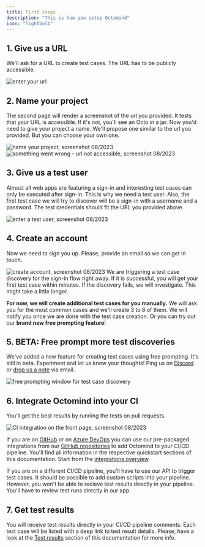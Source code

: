 ```yaml
---
title: First steps
description: "This is how you setup Octomind"
icon: "lightbulb"
---
```


## 1. Give us a URL

We'll ask for a URL to create test cases. The URL has to be publicly accessible.

<Frame caption="First page of the setup flow - link to your website, screenshot 08/2023">
  <img src="/images/setup/setup-1-url.png" alt="enter your url" />
</Frame>

## 2. Name your project

The second page will render a screenshot of the url you provided. It tests that your URL is accessible. If it's not, you'll see an Octo in a jar.
Now you'd need to give your project a name. We'll propose one similar to the url you provided.
But you can choose your own one.

<Frame caption="Second page of the setup flow: Name your project, screenshot 08/2023">
  <img
    src="/images/setup/setup-2-project.png"
    alt="name your project, screenshot 08/2023"
  />
</Frame>

<div class="mt-8" />

<Frame caption="Second page of the setup flow - error page, screenshot 08/2023">
  <img
    src="/images/setup/setup-2-octo-in-a-jar.png"
    alt="something went wrong - url not accessible, screenshot 08/2023"
  />
</Frame>

## 3. Give us a test user

Almost all web apps are featuring a sign-in and interesting test cases can only be executed after sign-in. This is why
we need a test user. Also, the first test case we will try to discover will be a sign-in with a username and a password.
The test credentials should fit the URL you provided above.

<Frame caption="Third page of the setup flow - test user credentials, screenshot 08/2023">
  <img
    src="/images/setup/setup-3-credentials.png"
    alt="enter a test user, screenshot 08/2023"
  />
</Frame>

## 4. Create an account

Now we need to sign you up. Please, provide an email so we can get in touch.

<Frame caption="Fourth page of the setup flow - create account, screenshot 08/2023">
  <img
    src="/images/setup/setup-4-create-account.png"
    alt="create account, screenshot 08/2023"
  />
</Frame>

<Info>
  We are triggering a test case discovery for the sign-in flow right away. If it
  is successful, you will get your first test case within minutes. If the
  discovery fails, we will investigate. This might take a little longer.
</Info>

**For now, we will create additional test cases for you manually.** We will ask you for the most common cases and we'll create 3 to 8 of them.
We will notify you once we are done with the test case creation. Or you can try out our **brand new free prompting feature**!

## 5. BETA: Free prompt more test discoveries

We've added a new feature for creating test cases using free prompting. It's still in beta. Experiment and let us know your thoughts!
Ping us on [Discord](https://discord.gg/3ShnZMKRfA) or [drop us a note](mailto:contact@octomind.dev) via email.

<Frame caption="Free promting window for test case discovery, screenshot 08/2023">
  <img
    src="images/free-prompting-UX.png"
    alt="free prompting window for test case discovery"
  />
</Frame>

## 6. Integrate Octomind into your CI

You'll get the best results by running the tests on pull requests.

<Frame caption="CI integration on the front page of the app, screenshot 08/2023">
  <img
    src="images/never-miss-a-bug.png"
    alt="CI integration on the front page, screenshot 08/2023"
  />
</Frame>

If you are on [GitHub](/integrations/quickstart-GitHub) or on [Azure DevOps](/integrations/quickstart-Azure) you can use our pre-packaged integrations
from our [GitHub repositories](https://github.com/OctoMind-dev) to add Octomind to your CI/CD pipeline. You'll find all information in the respective
quickstart sections of this documentation. Start from the [integrations overview](/integrations-overview).

If you are on a different CI/CD pipeline, you'll have to use our API to trigger test cases. It should be possible to add custom scripts into
your pipeline. However, you won't be able to recieve test results directly in your pipeline. You'll have to review test runs directly in our app.

## 7. Get test results

You will receive test results directly in your CI/CD pipeline comments. Each test case will be listed with a deep link to test result details.
Please, have a look at the [Test results](/test-results) section of this documentation for more info.
